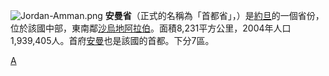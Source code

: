 [[File:Jordan-Amman.png|right]]
'''安曼省'''（正式的名稱為「首都省」，{{lang-ar|محافظة العاصمة|}}）是[[約旦|約旦]]的一個省份，位於該國中部，東南鄰[[沙烏地阿拉伯|沙烏地阿拉伯]]。面積8,231平方公里，2004年人口1,939,405人。首府[[安曼|安曼]]也是該國的首都。下分7區。

{{約旦行政區劃}}

[[Category:約旦行政區劃|A]]